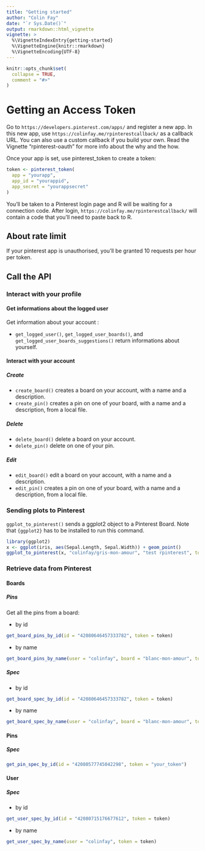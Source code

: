 ```yaml
---
title: "Getting started"
author: "Colin Fay"
date: "`r Sys.Date()`"
output: rmarkdown::html_vignette
vignette: >
  %\VignetteIndexEntry{getting-started}
  %\VignetteEngine{knitr::rmarkdown}
  %\VignetteEncoding{UTF-8}
---
```


```r
knitr::opts_chunk$set(
  collapse = TRUE,
  comment = "#>"
)
```

# Getting an Access Token 

Go to `https://developers.pinterest.com/apps/` and register a new app. In this new app, use `https://colinfay.me/rpinterestcallback/` as a callback URL. You can also use a custom callback if you build your own. Read the Vignette "rpinterest-oauth" for more info about the why and the how. 

Once your app is set, use pinterest_token to create a token:

``` r
token <- pinterest_token(
  app = "yourapp", 
  app_id = "yourappid", 
  app_secret = "yourappsecret"
)
```

You'll be taken to a Pinterest login page and R will be waiting for a connection code. After login, `https://colinfay.me/rpinterestcallback/` will contain a code that you'll need to paste back to R. 

## About rate limit

If your pinterest app is unauthorised, you'll be granted 10 requests per hour per token. 

## Call the API 

### Interact with your profile

#### Get informations about the logged user

Get information about your account : 

+ `get_logged_user()`, `get_logged_user_boards()`, and `get_logged_user_boards_suggestions()` return informations about yourself. 

#### Interact with your account 

##### Create

+ `create_board()` creates a board on your account, with a name and a description.
+ `create_pin()` creates a pin on one of your board, with a name and a description, from a local file.

##### Delete 

+ `delete_board()` delete a board on your account.
+ `delete_pin()` delete on one of your pin.

##### Edit 

+ `edit_board()` edit a board on your account, with a name and a description.
+ `edit_pin()` creates a pin on one of your board, with a name and a description, from a local file.

### Sending plots to Pinterest

`ggplot_to_pinterest()` sends a ggplot2 object to a Pinterest Board. Note that `{ggplot2}` has to be installed to run this command.

``` r
library(ggplot2)
x <- ggplot(iris, aes(Sepal.Length, Sepal.Width)) + geom_point()
ggplot_to_pinterest(x, "colinfay/gris-mon-amour", "test rpinterest", token = token)
```


### Retrieve data from Pinterest

#### Boards

##### Pins 

Get all the pins from a board:

+ by id 

``` r
get_board_pins_by_id(id = "42080646457333782", token = token)
```

+ by name

``` r
get_board_pins_by_name(user = "colinfay", board = "blanc-mon-amour", token = token)
```

##### Spec

+ by id 

``` r
get_board_spec_by_id(id = "42080646457333782", token = token)
```

+ by name

``` r
get_board_spec_by_name(user = "colinfay", board = "blanc-mon-amour", token = token)
```

#### Pins

##### Spec

``` r
get_pin_spec_by_id(id = "42080577745042298", token = "your_token")
```

#### User 

##### Spec

+ by id

``` r 
get_user_spec_by_id(id = "42080715176677612", token = token)
```

+ by name

``` r 
get_user_spec_by_name(user = "colinfay", token = token)
```